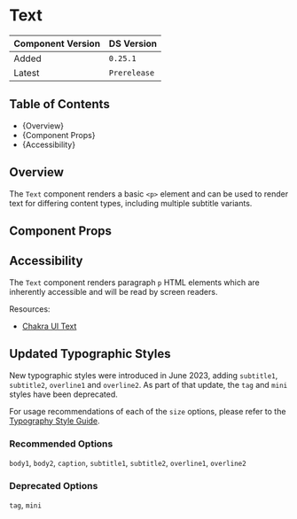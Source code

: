 

<Meta of={TextStories} />

# Text

| Component Version | DS Version   |
| ----------------- | ------------ |
| Added             | `0.25.1`     |
| Latest            | `Prerelease` |

## Table of Contents

- {<Link href="#overview" target="_self">Overview</Link>}
- {<Link href="#component-props" target="_self">Component Props</Link>}
- {<Link href="#accessibility" target="_self">Accessibility</Link>}

## Overview

<Description of={TextStories} />

The `Text` component renders a basic `<p>` element and can be used to render
text for differing content types, including multiple subtitle variants.

## Component Props

<Canvas of={TextStories.WithControls} />

<ArgTypes of={TextStories.WithControls} />

## Accessibility

The `Text` component renders paragraph `p` HTML elements which are inherently
accessible and will be read by screen readers.

Resources:

- [Chakra UI Text](https://chakra-ui.com/docs/components/typography/text)

## Updated Typographic Styles

New typographic styles were introduced in June 2023, adding `subtitle1`,
`subtitle2`, `overline1` and `overline2`. As part of that update, the `tag` and
`mini` styles have been deprecated.

For usage recommendations of each of the `size` options, please refer to the
[Typography Style
Guide](../?path=/docs/style-guide-typography--docs#text-display-sizes).

### Recommended Options

`body1`, `body2`, `caption`, `subtitle1`, `subtitle2`, `overline1`, `overline2`

<Canvas of={TextStories.RecommendedOptions} />

### Deprecated Options

`tag`, `mini`

<Canvas of={TextStories.DeprecatedOptions} />
